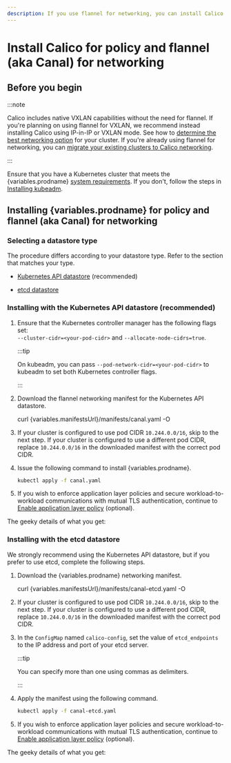 ```yaml
---
description: If you use flannel for networking, you can install Calico network policy to secure cluster communications.
---
```



# Install Calico for policy and flannel (aka Canal) for networking

## Before you begin

:::note

Calico includes native VXLAN capabilities without the need for flannel. If you're planning on using flannel for VXLAN, we recommend instead installing Calico using IP-in-IP or VXLAN mode. See how to [determine the best networking option](../../../networking/determine-best-networking.mdx) for your cluster.
If you're already using flannel for networking, you can [migrate your existing clusters to Calico networking](migration-from-flannel.mdx).

:::

Ensure that you have a Kubernetes cluster that meets the
{variables.prodname} [system requirements](../requirements.mdx). If you don't,
follow the steps in [Installing kubeadm](https://kubernetes.io/docs/setup/production-environment/tools/kubeadm/install-kubeadm/).

## Installing {variables.prodname} for policy and flannel (aka Canal) for networking

### Selecting a datastore type

The procedure differs according to your datastore type. Refer to the section that matches your type.

- [Kubernetes API datastore](#installing-with-the-kubernetes-api-datastore-recommended) (recommended)

- [etcd datastore](#installing-with-the-etcd-datastore)

### Installing with the Kubernetes API datastore (recommended)

1. Ensure that the Kubernetes controller manager has the following flags
   set: <br/>
   `--cluster-cidr=<your-pod-cidr>` and `--allocate-node-cidrs=true`.

   :::tip

   On kubeadm, you can pass `--pod-network-cidr=<your-pod-cidr>`
   to kubeadm to set both Kubernetes controller flags.

   :::

1. Download the flannel networking manifest for the Kubernetes API datastore.

   <CodeBlock language='bash'>
   curl {variables.manifestsUrl}/manifests/canal.yaml -O
   </CodeBlock>

1. If your cluster is configured to use pod CIDR `10.244.0.0/16`, skip to the next step.
   If your cluster is configured to use a different pod CIDR, replace `10.244.0.0/16` in the downloaded manifest with the correct pod CIDR.

1. Issue the following command to install {variables.prodname}.

   ```bash
   kubectl apply -f canal.yaml
   ```

1. If you wish to enforce application layer policies and secure workload-to-workload
   communications with mutual TLS authentication, continue to [Enable application layer policy](../../../network-policy/istio/app-layer-policy.mdx) (optional).

The geeky details of what you get:

<GeekDetails
  prodname='{variables.prodname}'
  details='Policy:Calico,IPAM:Host-local,CNI:Calico,Overlay:VXLAN,Routing:Static,Datastore:Kubernetes'
/>

### Installing with the etcd datastore

We strongly recommend using the Kubernetes API datastore, but if you prefer to use
etcd, complete the following steps.

1. Download the {variables.prodname} networking manifest.

   <CodeBlock language='bash'>
   curl {variables.manifestsUrl}/manifests/canal-etcd.yaml -O
   </CodeBlock>

1. If your cluster is configured to use pod CIDR `10.244.0.0/16`, skip to the next step.
   If your cluster is configured to use a different pod CIDR, replace `10.244.0.0/16` in the downloaded manifest with the correct pod CIDR.

1. In the `ConfigMap` named `calico-config`, set the value of
   `etcd_endpoints` to the IP address and port of your etcd server.

   :::tip

   You can specify more than one using commas as delimiters.

   :::

1. Apply the manifest using the following command.

   ```bash
   kubectl apply -f canal-etcd.yaml
   ```

1. If you wish to enforce application layer policies and secure workload-to-workload
   communications with mutual TLS authentication, continue to [Enable application layer policy](../../../network-policy/istio/app-layer-policy.mdx) (optional).

The geeky details of what you get:

<GeekDetails
  prodname='{variables.prodname}'
  details='Policy:Calico,IPAM:Host-local,CNI:Calico,Overlay:VXLAN,Routing:Static,Datastore:etcd'
/>
